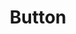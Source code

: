 ---
id: button
category: View
title: Button
path: '/components/view/Accordion/index.js'
description:
  Accordions display a list of high-level options that can expand/collapse to
  reveal more information.
showSource: true
---